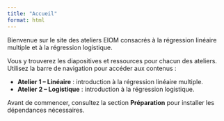 ```yaml
---
title: "Accueil"
format: html
---
```


Bienvenue sur le site des ateliers EIOM consacrés à la régression linéaire multiple et à la régression logistique.

Vous y trouverez les diapositives et ressources pour chacun des ateliers. Utilisez la barre de navigation pour accéder aux contenus :

- **Atelier 1 – Linéaire** : introduction à la régression linéaire multiple.
- **Atelier 2 – Logistique** : introduction à la régression logistique.

Avant de commencer, consultez la section **Préparation** pour installer les dépendances nécessaires.

